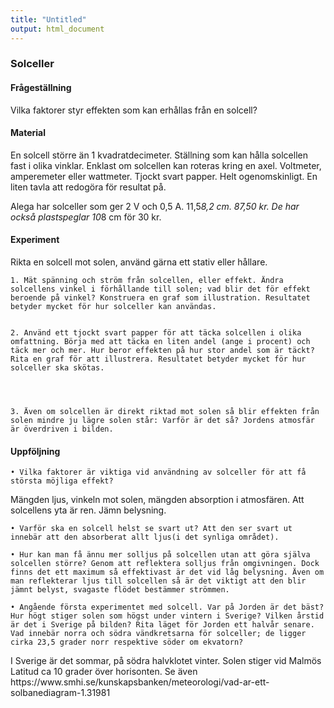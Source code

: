 ```yaml
---
title: "Untitled"
output: html_document
---
```


### Solceller



#### Frågeställning

Vilka faktorer styr effekten som kan erhållas från en solcell?


#### Material

En solcell större än 1 kvadratdecimeter.
Ställning som kan hålla solcellen fast i olika vinklar. Enklast om solcellen kan roteras kring en axel.
Voltmeter, amperemeter eller wattmeter.
Tjockt svart papper. Helt ogenomskinligt.
En liten tavla att redogöra för resultat på.

Alega har solceller som ger 2 V och 0,5 A. 11,5*8,2 cm. 87,50 kr. De har också plastspeglar 10*8 cm för 30 kr.



#### Experiment

Rikta en solcell mot solen, använd gärna ett stativ eller hållare.

    1. Mät spänning och ström från solcellen, eller effekt. Ändra solcellens vinkel i förhållande till solen; vad blir det för effekt beroende på vinkel? Konstruera en graf som illustration. Resultatet betyder mycket för hur solceller kan användas.


    2. Använd ett tjockt svart papper för att täcka solcellen i olika omfattning. Börja med att täcka en liten andel (ange i procent) och täck mer och mer. Hur beror effekten på hur stor andel som är täckt? Rita en graf för att illustrera. Resultatet betyder mycket för hur solceller ska skötas.




    3. Även om solcellen är direkt riktad mot solen så blir effekten från solen mindre ju lägre solen står: Varför är det så? Jordens atmosfär är överdriven i bilden.


#### Uppföljning

    • Vilka faktorer är viktiga vid användning av solceller för att få största möjliga effekt?
Mängden ljus, vinkeln mot solen, mängden absorption i atmosfären. Att solcellens yta är ren. Jämn belysning.

    • Varför ska en solcell helst se svart ut? Att den ser svart ut innebär att den absorberat allt ljus(i det synliga området).

    • Hur kan man få ännu mer solljus på solcellen utan att göra själva solcellen större? Genom att reflektera solljus från omgivningen. Dock finns det ett maximum så effektivast är det vid låg belysning. Även om man reflekterar ljus till solcellen så är det viktigt att den blir jämnt belyst, svagaste flödet bestämmer strömmen.

    • Angående första experimentet med solcell. Var på Jorden är det bäst? Hur högt stiger solen som högst under vintern i Sverige? Vilken årstid är det i Sverige på bilden? Rita läget för Jorden ett halvår senare. Vad innebär norra och södra vändkretsarna för solceller; de ligger cirka 23,5 grader norr respektive söder om ekvatorn?
I Sverige är det sommar, på södra halvklotet vinter. Solen stiger vid Malmös Latitud ca 10 grader över horisonten. Se även https://www.smhi.se/kunskapsbanken/meteorologi/vad-ar-ett-solbanediagram-1.31981

